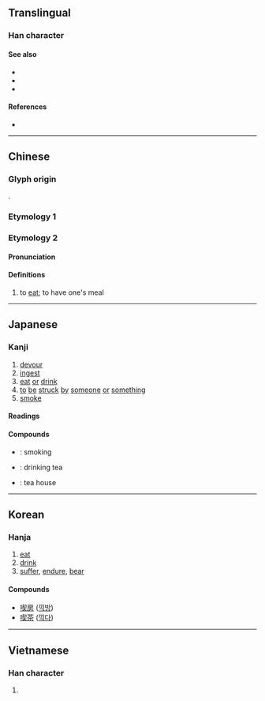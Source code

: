 {{character info/new}}
{{also|吃}}
==Translingual==

===Han character===
{{Han char|rn=30|rad=口|as=09|sn=12|four=67034|canj=RQHK|ids=⿰口契}}

====See also====
* {{l|mul|食}}
* {{l|mul|召}}
* {{l|mul|頂}}

====References====
* {{Han ref|kx=0200.190|dkj=03987|dj=0422.030|hdz=10648.070|uh=55AB|ud=21931|bh=B3F0|bd=46064}}

----

==Chinese==

===Glyph origin===
{{Han etym}}
{{Han compound|口|契|ls=psc|c1=s|c2=p|t1=mouth}}.

===Etymology 1===
{{zh-see|吃|v|to eat}}

===Etymology 2===
{{zh-forms}}
{{rfe|zh|dialectal variant of etymology 1?}}

====Pronunciation====
{{zh-pron
|c=jaak3
|cat=v
}}

====Definitions====
{{zh-hanzi}}

# {{lb|zh|dialectal Cantonese}} to [[eat]]; to have one's meal
#: {{zh-x|喫{jaak3}飯|to eat a meal|C}}

----

==Japanese==

===Kanji===
{{ja-kanji|grade=c|rs=口09}}

# [[devour]]
# [[ingest]]
# [[eat]] [[or]] [[drink]]
# [[to]] [[be]] [[struck]] [[by]] [[someone]] [[or]] [[something]]
# [[smoke]]

====Readings====
{{ja-readings
|goon=きゃく, け
|kanon=かい, けき
|kanyoon=きつ
|kun=く-う, の-む
}}

====Compounds====
* {{ja-r|喫煙|きつえん}}: smoking
* {{ja-r|喫茶|きっさ}}: drinking tea
* {{ja-r|喫茶店|きっさてん}}: tea house

----

==Korean==

===Hanja===
{{ko-hanja|hangeul=끽}}

# [[eat]]
# [[drink]]
# [[suffer]], [[endure]], [[bear]]

====Compounds====
* [[喫房]] ([[끽방]])
* [[喫茶]] ([[끽다]])

----

==Vietnamese==

===Han character===
{{vi-hantu|[[khịt]], [[khế]], [[khịa]], [[khiết]], [[ngật]]|rs=口09}}

# {{defn|lang=vi|sort=口09}}
